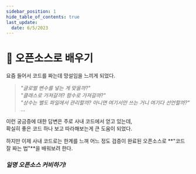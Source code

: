 ```yaml
---
sidebar_position: 1
hide_table_of_contents: true
last_update:
  date: 6/5/2023
---
```



# 📌 오픈소스로 배우기

요즘 들어서 코드를 짜는데 망설임을 느끼게 되었다.

> _"글로벌 변수를 넣는 게 맞을까?"_  
> _"클래스로 가져갈까? 함수로 가져갈까?"_  
> _"상수는 별도 파일에서 관리할까? 아니면 여기서만 쓰는 거니 여기다 선언할까?"_  
> ...

이런 궁금증에 대한 답변은 주로 사내 코드에서 얻고 있는데,  
확실히 좋은 코드 하나 보고 따라해보는게 큰 도움이 되었다.

하지만 이제 사내 코드로는 한계를 느껴 어느 정도 검증이 완료된 오픈소스로 **"코드 잘 짜는 법"**을 배워보려 한다.

### _일명 오픈소스 커비하기!_

<Figure src="img/oss/coding_curby.png" hasBorder width="40%" />
